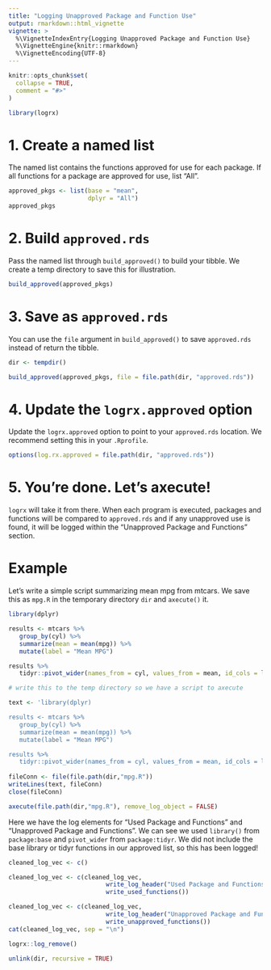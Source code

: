```yaml
---
title: "Logging Unapproved Package and Function Use"
output: rmarkdown::html_vignette
vignette: >
  %\VignetteIndexEntry{Logging Unapproved Package and Function Use}
  %\VignetteEngine{knitr::rmarkdown}
  %\VignetteEncoding{UTF-8}
---
```


```r
knitr::opts_chunk$set(
  collapse = TRUE,
  comment = "#>"
)

library(logrx)
```

# 1. Create a named list
The named list contains the functions approved for use for each package. If all 
functions for a package are approved for use, list "All".

```r
approved_pkgs <- list(base = "mean",
                      dplyr = "All")
approved_pkgs
```

# 2. Build `approved.rds`
Pass the named list through `build_approved()` to build your tibble. We create 
a temp directory to save this for illustration.

```r
build_approved(approved_pkgs)
```

# 3. Save as `approved.rds`
You can use the `file` argument in `build_approved()` to save `approved.rds` 
instead of return the tibble.

```r
dir <- tempdir()

build_approved(approved_pkgs, file = file.path(dir, "approved.rds"))
```

# 4. Update the `logrx.approved` option
Update the `logrx.approved` option to point to your `approved.rds` location. We 
recommend setting this in your `.Rprofile`.

```r
options(log.rx.approved = file.path(dir, "approved.rds"))
```

# 5. You're done. Let's axecute! 
`logrx` will take it from there. When each program is executed, packages and 
functions will be compared to `approved.rds` and if any unapproved use is 
found, it will be logged within the "Unapproved Package and Functions" section.

# Example

Let's write a simple script summarizing mean mpg from mtcars. We save this as `
mpg.R` in the temporary directory `dir` and `axecute()` it.

```r
library(dplyr)

results <- mtcars %>%
   group_by(cyl) %>%
   summarize(mean = mean(mpg)) %>%
   mutate(label = "Mean MPG")

results %>%
   tidyr::pivot_wider(names_from = cyl, values_from = mean, id_cols = label)
```

```r
# write this to the temp directory so we have a script to axecute

text <- 'library(dplyr)

results <- mtcars %>%
   group_by(cyl) %>%
   summarize(mean = mean(mpg)) %>%
   mutate(label = "Mean MPG")

results %>%
   tidyr::pivot_wider(names_from = cyl, values_from = mean, id_cols = label)'
   
fileConn <- file(file.path(dir,"mpg.R"))
writeLines(text, fileConn)
close(fileConn)

```

```r
axecute(file.path(dir,"mpg.R"), remove_log_object = FALSE)
```

Here we have the log elements for "Used Package and Functions" and "Unapproved 
Package and Functions". We can see we used `library()` from `package:base` and 
`pivot_wider` from `package:tidyr`.  We did not include the base library or 
tidyr functions in our approved list, so this has been logged!

```r
cleaned_log_vec <- c()

cleaned_log_vec <- c(cleaned_log_vec,
                           write_log_header("Used Package and Functions"),
                           write_used_functions())

cleaned_log_vec <- c(cleaned_log_vec,
                           write_log_header("Unapproved Package and Functions"),
                           write_unapproved_functions())
cat(cleaned_log_vec, sep = "\n")
```

```r
logrx::log_remove()

unlink(dir, recursive = TRUE)
```
